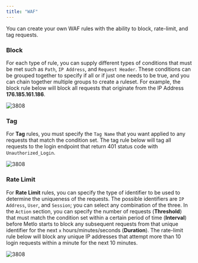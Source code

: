 ```yaml
---
title: "WAF"
---
```


You can create your own WAF rules with the ability to block, rate-limit, and tag requests.

### Block

For each type of rule, you can supply different types of conditions that must be met such as
`Path`, `IP Address`, and `Request Header`. These conditions can be grouped together to specify if all or
if just one needs to be true, and you can chain together multiple groups to create a ruleset. For example,
the block rule below will block all requests that originate from the IP Address **176.185.161.186**.

![3808](/images/protection/waf-block.png)

### Tag

For **Tag** rules, you must specify the `Tag Name` that you want applied to any requests that match
the condition set. The tag rule below will tag all requests to the login endpoint that return 401 status code
with `Unauthorized_Login`.

![3808](/images/protection/waf-tag.png)

### Rate Limit

For **Rate Limit** rules, you can specify the type of identifier to be used to determine the uniqueness
of the requests. The possible identifiers are `IP Address`, `User`, and `Session`; you can select any
combination of the three. In the `Action` section, you can specify the number of requests (**Threshold**)
that must match the condition set within a certain period of time (**Interval**) before Metlo starts to block
any subsequent requests from that unique identifier for the next `x` hours/minutes/seconds (**Duration**). The
rate-limit rule below will block any unique IP addresses that attempt more than 10 login requests within
a minute for the next 10 minutes.

![3808](/images/protection/waf-rate-limit.png)
